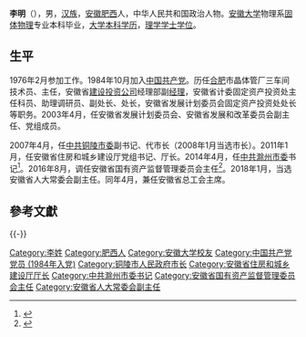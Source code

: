 {{Otheruses|other=名为李明的其他人物|李明}}

'''李明'''（{{bd|1958年|2月||catIdx=Li李}}），男，[[汉族|汉族]]，[[安徽|安徽]][[肥西|肥西]]人，中华人民共和国政治人物。[[安徽大学|安徽大学]]物理系[[固体物理|固体物理]]专业本科毕业，[[大学本科|大学本科]][[学历|学历]]，[[理学学士|理学学士]][[学位|学位]]。

== 生平 ==
1976年2月参加工作。1984年10月加入[[中国共产党|中国共产党]]。历任[[合肥|合肥]]市晶体管厂三车间技术员、主任，安徽省[[建设|建设]][[投资|投资]][[公司|公司]]经理部副[[经理|经理]]，安徽省计委固定资产投资处主任科员、助理调研员、副处长、处长，安徽省发展计划委员会固定资产投资处处长等职务。2003年4月，任安徽省发展计划委员会、安徽省发展和改革委员会副主任、党组成员。

2007年4月，任[[中共铜陵市委|中共铜陵市委]]副书记、代市长（2008年1月当选市长）。2011年1月，任安徽省住房和城乡建设厅党组书记、厅长。2014年4月，任[[中共滁州市委|中共滁州市委]]书记<ref>{{cite web|accessdate=2016-08-17|url=http://ldzl.people.com.cn/dfzlk/front/personPage5020.htm|title=李明 简历|publisher=人民网|archive-url=https://web.archive.org/web/20160403120647/http://ldzl.people.com.cn/dfzlk/front/personPage5020.htm|archive-date=2016-04-03|dead-url=yes}}</ref>。2016年8月，调任安徽省国有资产监督管理委员会主任<ref>{{cite web|accessdate=2016-08-18|url=http://www.thepaper.cn/newsDetail_forward_1515137|title=姚玉舟任安徽滁州市委书记，前任李明转任省国资委主任|publisher=澎湃新闻|archive-date=2016-08-17|archive-url=https://web.archive.org/web/20160817080315/http://www.thepaper.cn/newsDetail_forward_1515137|dead-url=no}}</ref>。2018年1月，当选安徽省人大常委会副主任。同年4月，兼任安徽省总工会主席。

==參考文獻==
{{reflist}}

{{-}}
{{start box}}
{{s-gov|prc}}
{{s-before|[[许崇信|许崇信]]}}
{{s-title|[[安徽省国有资产监督管理委员会|安徽省国有资产监督管理委员会]]主任|2016年8月－2018年3月}}
{{s-after|[[何树山|何树山]]}}
{{s-before|[[倪虹|倪虹]]}}
{{s-title|[[安徽省住房和城乡建设厅|安徽省住房和城乡建设厅]]厅长|2011年1月－2014年4月}}
{{s-after|[[侯淅珉|侯淅珉]]}}
{{s-before|[[张庆军|张庆军]]}}
{{s-title|[[铜陵市人民政府|铜陵市人民政府]]市长|2007年4月－2011年1月}}
{{s-after|[[侯淅珉|侯淅珉]]}}
{{s-ppo|cpc}}
{{s-before|[[江山_(政治人物)|江山]]}}
{{s-title|[[中国共产党滁州市委员会|中国共产党滁州市委员会]]书记|2014年4月－2016年8月}}
{{s-after|[[姚玉舟|姚玉舟]]}}
{{end box}}

{{Authority control}}
{{DEFAULTSORT:Li李}}
[[Category:李姓|Category:李姓]]
[[Category:肥西人|Category:肥西人]]
[[Category:安徽大学校友|Category:安徽大学校友]]
[[Category:中国共产党党员_(1984年入党)|Category:中国共产党党员 (1984年入党)]]
[[Category:铜陵市人民政府市长|Category:铜陵市人民政府市长]]
[[Category:安徽省住房和城乡建设厅厅长|Category:安徽省住房和城乡建设厅厅长]]
[[Category:中共滁州市委书记|Category:中共滁州市委书记]]
[[Category:安徽省国有资产监督管理委员会主任|Category:安徽省国有资产监督管理委员会主任]]
[[Category:安徽省人大常委会副主任|Category:安徽省人大常委会副主任]]